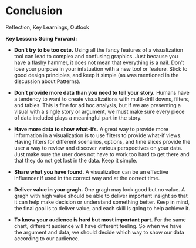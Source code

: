 # Conclusion

Reflection, Key Learnings, Outlook

**Key Lessons Going Forward:**

* **Don’t try to be too cute.** Using all the fancy features of a visualization tool can lead to complex and confusing graphics. Just because you have a flashy hammer, it does not mean that everything is a nail. Don’t lose your purpose in your infatuation with a new tool or feature. Stick to good design principles, and keep it simple (as was mentioned in the discussion about Patterns).

* **Don’t provide more data than you need to tell your story.** Humans have a tendency to want to create visualizations with multi-drill downs, filters, and tables. This is fine for ad hoc analysis, but if we are presenting a visual with a single story or argument, we must make sure every piece of data included plays a meaningful part in the story.

* **Have more data to show what-ifs.** A great way to provide more information in a visualization is to use filters to provide what-if views. Having filters for different scenarios, options, and time slices provide the user a way to review and discover various perspectives on your data. Just make sure the user does not have to work too hard to get there and that they do not get lost in the data.  Keep it simple.

* **Share what you have found.** A visualization can be an effective influencer if used in the correct way and at the correct time. 

* **Deliver value in your gragh.** One gragh may look good but no value. A gragh with high value should be able to deliver important insight so that it can help make decision or understand something better. Keep in mind, the final goal is to deliver value, and each skill is going to help achieve it.
 
* **To know your audience is hard but most important part.** For the same chart, different audience will have different feeling. So when we have the argument and data, we should decide which way to show our data according to our audience.
